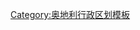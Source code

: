 {{Navbox
|name  = 布爾根蘭州行政區劃
|title = {{flag|Burgenland}}的[[县 (奥地利)|县]]与[[法定城市 (奥地利)|法定城市]]
|state = {{{state|autocollapse}}}
|image = [[Image:Karte Aut Bgld.png|65px|布尔根兰州县级行政区地图]]
|listclass = hlist

|group1 = [[法定城市 (奥地利)|法定城市]]
|list1  =
* [[艾森施塔特]]
* [[鲁斯特]]

|group2 = [[县 (奥地利)|县]]
|list2  =
* [[艾森施塔特城郊县]]
* [[居辛縣]]
* [[延纳斯多夫县]]
* [[马特斯堡县]]
* [[滨湖新锡德尔县]]
* [[上普倫多夫縣]]
* [[上瓦特縣]]
}}<noinclude>
{{collapsible option}}
[[Category:奥地利行政区划模板]]
</noinclude>